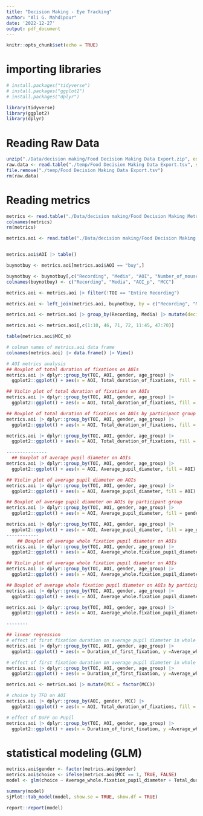 ```yaml
---
title: "Decision Making - Eye Tracking"
author: "Ali G. Mahdipour"
date: '2022-12-27'
output: pdf_document
---
```


```r
knitr::opts_chunk$set(echo = TRUE)
```

# importing libraries
```r
# install.packages("tidyverse")
# install.packages("ggplot2")
# install.packages("dplyr")

library(tidyverse)
library(ggplot2)
library(dplyr)
```

# Reading Raw Data
``` r
unzip("./Data/decision making/Food Decision Making Data Export.zip", exdir = "./temp")
raw.data <- read.table("./temp/Food Decision Making Data Export.tsv", sep = "\t", header = TRUE)
file.remove("./temp/Food Decision Making Data Export.tsv")
rm(raw.data)
```

# Reading metrics

```r
metrics <- read.table("./Data/decision making/Food Decision Making Metrics.tsv", sep = "\t", header = TRUE)
colnames(metrics)
rm(metrics)

metrics.aoi <- read.table("./Data/decision making/Food Decision Making Metrics (AOI-based).tsv", sep = "\t", header = TRUE)


metrics.aoi$AOI |> table()

buynotbuy <- metrics.aoi[metrics.aoi$AOI == "buy",]

buynotbuy <- buynotbuy[,c("Recording", "Media", "AOI", "Number_of_mouse_clicks")]
colnames(buynotbuy) <- c("Recording", "Media", "AOI_p", "MCC")

metrics.aoi <- metrics.aoi |> filter(!TOI == "Entire Recording")

metrics.aoi <- left_join(metrics.aoi, buynotbuy, by = c("Recording", "Media"))

metrics.aoi <- metrics.aoi |> group_by(Recording, Media) |> mutate(decision = ifelse(sum(Number_of_mouse_clicks), "buy", "not-buy"), MCC_m = sum(MCC))

metrics.aoi <- metrics.aoi[,c(1:10, 46, 71, 72, 11:45, 47:70)]

table(metrics.aoi$MCC_m)

# colmun names of metrics.aoi data frame
colnames(metrics.aoi) |> data.frame() |> View()

# AOI metrics analysis
## Boxplot of total duration of fixations on AOIs
metrics.aoi |> dplyr::group_by(TOI, AOI, gender, age_group) |>
  ggplot2::ggplot() + aes(x = AOI, Total_duration_of_fixations, fill = AOI) |> geom_boxplot()

## Violin plot of total duration of fixations on AOIs
metrics.aoi |> dplyr::group_by(TOI, AOI, gender, age_group) |>
  ggplot2::ggplot() + aes(x = AOI, Total_duration_of_fixations, fill = AOI) |> geom_violin()

## Boxplot of total duration of fixations on AOIs by participant group
metrics.aoi |> dplyr::group_by(TOI, AOI, gender, age_group) |>
  ggplot2::ggplot() + aes(x = AOI, Total_duration_of_fixations, fill = gender) |> geom_boxplot()

metrics.aoi |> dplyr::group_by(TOI, AOI, gender, age_group) |>
  ggplot2::ggplot() + aes(x = AOI, Total_duration_of_fixations, fill = age_group) |> geom_boxplot()

---------------
  ## Boxplot of average pupil diameter on AOIs
metrics.aoi |> dplyr::group_by(TOI, AOI, gender, age_group) |>
  ggplot2::ggplot() + aes(x = AOI, Average_pupil_diameter, fill = AOI) |> geom_boxplot()

## Violin plot of average pupil diameter on AOIs
metrics.aoi |> dplyr::group_by(TOI, AOI, gender, age_group) |>
  ggplot2::ggplot() + aes(x = AOI, Average_pupil_diameter, fill = AOI) |> geom_violin()

## Boxplot of average pupil diameter on AOIs by participant group
metrics.aoi |> dplyr::group_by(TOI, AOI, gender, age_group) |>
  ggplot2::ggplot() + aes(x = AOI, Average_pupil_diameter, fill = gender) |> geom_boxplot()

metrics.aoi |> dplyr::group_by(TOI, AOI, gender, age_group) |>
  ggplot2::ggplot() + aes(x = AOI, Average_pupil_diameter, fill = age_group) |> geom_boxplot()
------------
    ## Boxplot of average whole fixation pupil diameter on AOIs
metrics.aoi |> dplyr::group_by(TOI, AOI, gender, age_group) |>
  ggplot2::ggplot() + aes(x = AOI, Average_whole.fixation_pupil_diameter, fill = AOI) |> geom_boxplot()

## Violin plot of average whole fixation pupil diameter on AOIs
metrics.aoi |> dplyr::group_by(TOI, AOI, gender, age_group) |>
  ggplot2::ggplot() + aes(x = AOI, Average_whole.fixation_pupil_diameter, fill = AOI) |> geom_violin()

## Boxplot of average whole fixation pupil diameter on AOIs by participant group
metrics.aoi |> dplyr::group_by(TOI, AOI, gender, age_group) |>
  ggplot2::ggplot() + aes(x = AOI, Average_whole.fixation_pupil_diameter, fill = gender) |> geom_boxplot()

metrics.aoi |> dplyr::group_by(TOI, AOI, gender, age_group) |>
  ggplot2::ggplot() + aes(x = AOI, Average_whole.fixation_pupil_diameter, fill = age_group) |> geom_boxplot()

--------

## linear regression 
# effect of first fixation duration on average pupil diameter in whole fixations by gender
metrics.aoi |> dplyr::group_by(TOI, AOI, gender, age_group) |>
  ggplot2::ggplot() + aes(x = Duration_of_first_fixation, y =Average_whole.fixation_pupil_diameter, fill = gender) |> geom_smooth(method = "glm")

# effect of first fixation duration on average pupil diameter in whole fixations by age group
metrics.aoi |> dplyr::group_by(TOI, AOI, gender, age_group) |>
  ggplot2::ggplot() + aes(x = Duration_of_first_fixation, y =Average_whole.fixation_pupil_diameter, color = age_group) |> geom_smooth(method = "glm")

metrics.aoi <- metrics.aoi |> mutate(MCC = factor(MCC))

# choice by TFD on AOI
metrics.aoi |> dplyr::group_by(AOI, gender, MCC) |>
  ggplot2::ggplot() + aes(x = AOI, Total_duration_of_fixations, fill = MCC) |> geom_boxplot()

# effect of DoFF on Pupil
metrics.aoi |> dplyr::group_by(TOI, AOI, gender, age_group) |>
  ggplot2::ggplot() + aes(x = Duration_of_first_fixation, y =Average_whole.fixation_pupil_diameter, color = MCC) |> geom_smooth(method = "glm")
```

# statistical modeling (GLM)
```r
metrics.aoi$gender <- factor(metrics.aoi$gender)
metrics.aoi$choice <- ifelse(metrics.aoi$MCC == 1, TRUE, FALSE) 
model <- glm(choice ~ Average_whole.fixation_pupil_diameter + Total_duration_of_fixations + gender , data = metrics.aoi, family = gaussian)

summary(model)
sjPlot::tab_model(model, show.se = TRUE, show.df = TRUE)

report::report(model)
```


